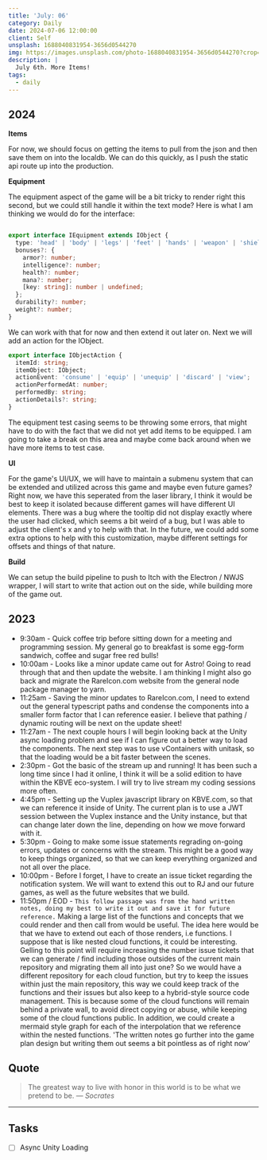 ```yaml
---
title: 'July: 06'
category: Daily
date: 2024-07-06 12:00:00
client: Self
unsplash: 1688040831954-3656d0544270
img: https://images.unsplash.com/photo-1688040831954-3656d0544270?crop=entropy&cs=srgb&fm=jpg&ixid=MnwzNjM5Nzd8MHwxfHJhbmRvbXx8fHx8fHx8fDE2ODE3NDg2ODY&ixlib=rb-4.0.3&q=85
description: |
  July 6th. More Items!
tags:
  - daily
---
```




## 2024

**Items**

For now, we should focus on getting the items to pull from the json and then save them on into the localdb.
We can do this quickly, as I push the static api route up into the production.

**Equipment**

The equipment aspect of the game will be a bit tricky to render right this second, but we could still handle it within the text mode?
Here is what I am thinking we would do for the interface:

```ts

export interface IEquipment extends IObject {
  type: 'head' | 'body' | 'legs' | 'feet' | 'hands' | 'weapon' | 'shield' | 'accessory';
  bonuses?: {
    armor?: number;
    intelligence?: number;
    health?: number;
    mana?: number;
    [key: string]: number | undefined;
  };
  durability?: number;
  weight?: number;
}

```

We can work with that for now and then extend it out later on.
Next we will add an action for the IObject.

```ts
export interface IObjectAction {
  itemId: string;
  itemObject: IObject;
  actionEvent: 'consume' | 'equip' | 'unequip' | 'discard' | 'view';
  actionPerformedAt: number;
  performedBy: string;
  actionDetails?: string;
}

```

The equipment test casing seems to be throwing some errors, that might have to do with the fact that we did not yet add items to be equipped.
I am going to take a break on this area and maybe come back around when we have more items to test case.


**UI**

For the game's UI/UX, we will have to maintain a submenu system that can be extended and utilized across this game and maybe even future games?
Right now, we have this seperated from the laser library, I think it would be best to keep it isolated because different games will have different UI elements.
There was a bug where the tooltip did not display exactly where the user had clicked, which seems a bit weird of a bug, but I was able to adjust the client's x and y to help with that.
In the future, we could add some extra options to help with this customization, maybe different settings for offsets and things of that nature.

**Build**

We can setup the build pipeline to push to Itch with the Electron / NWJS wrapper, I will start to write that action out on the side, while building more of the game out.

## 2023
- 9:30am - Quick coffee trip before sitting down for a meeting and programming session. My general go to breakfast is some egg-form sandwich, coffee and sugar free red bulls!
- 10:00am - Looks like a minor update came out for Astro! Going to read through that and then update the website. I am thinking I might also go back and migrate the RareIcon.com website from the general node package manager to yarn.
- 11:25am - Saving the minor updates to RareIcon.com, I need to extend out the general typescript paths and condense the components into a smaller form factor that I can reference easier. I believe that pathing / dynamic routing will be next on the update sheet!
- 11:27am - The next couple hours I will begin looking back at the Unity async loading problem and see if I can figure out a better way to load the components. The next step was to use vContainers with unitask, so that the loading would be a bit faster between the scenes.
- 2:30pm - Got the basic of the stream up and running! It has been such a long time since I had it online, I think it will be a solid edition to have within the KBVE eco-system. I will try to live stream my coding sessions more often.
- 4:45pm - Setting up the Vuplex javascript library on KBVE.com, so that we can reference it inside of Unity. The current plan is to use a JWT session between the Vuplex instance and the Unity instance, but that can change later down the line, depending on how we move forward with it. 
- 5:30pm - Going to make some issue statements regrading on-going errors, updates or concerns with the stream. This might be a good way to keep things organized, so that we can keep everything organized and not all over the place. 
- 10:00pm - Before I forget, I have to create an issue ticket regarding the notification system. We will want to extend this out to RJ and our future games, as well as the future websites that we build.
- 11:50pm / EOD - `This follow passage was from the hand written notes, doing my best to write it out and save it for future reference.` Making a large list of the functions and concepts that we could render and then call from would be useful. The idea here would be that we have to extend out each of those renders, i.e functions. I suppose that is like nested cloud functions, it could be interesting. Gelling to this point will require increasing the number issue tickets that we can generate / find including those outsides of the current main repository and migrating them all into just one? So we would have a different repository for each cloud function, but try to keep the issues within just the main repository, this way we could keep track of the functions and their issues but also keep to a hybrid-style source code management. This is because some of the cloud functions will remain behind a private wall, to avoid direct copying or abuse, while keeping some of the cloud functions public. In addition, we could create a mermaid style graph for each of the interpolation that we reference within the nested functions. 'The written notes go further into the game plan design but writing them out seems a bit pointless as of right now'

## Quote

> The greatest way to live with honor in this world is to be what we pretend to be.
> — <cite>Socrates</cite>

---

## Tasks

- [ ] Async Unity Loading